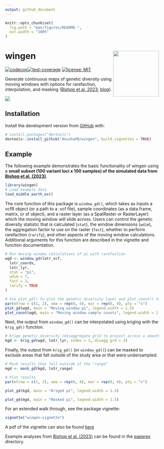 ```yaml
---
output: github_document
---
```


<!-- README.md is generated from README.Rmd. Please edit that file -->

```r
knitr::opts_chunk$set(
  fig.path = "man/figures/README-",
  out.width = "100%"
)
```

# wingen <img src="man/figures/logo.png" align="right" height="150"/>

<!-- badges: start -->

<!-- [![R-CMD-check](https://github.com/AnushaPB/wingen/actions/workflows/check-release.yaml/badge.svg)](https://github.com/AnushaPB/wingen/actions/workflows/check-release.yaml) -->

[![codecov](https://codecov.io/gh/AnushaPB/wingen/branch/main/graph/badge.svg?token=P4Z35HFR4Y)](https://codecov.io/gh/AnushaPB/wingen)[![test-coverage](https://github.com/AnushaPB/wingen/actions/workflows/test-coverage.yaml/badge.svg?branch=main)](https://github.com/AnushaPB/wingen/actions/workflows/test-coverage.yaml) [![license: MIT](https://img.shields.io/badge/license-MIT-blue)](https://img.shields.io/badge/license-MIT-blue)

<!-- badges: end -->

Generate continuous maps of genetic diversity using moving windows with options for rarefaction, interpolation, and masking ([Bishop et al. 2023](http://doi.org/10.1111/2041-210X.14090); [blog](https://methodsblog.com/2023/05/03/wingen-mapping-genetic-diversity-using-moving-windows/)).

![](wingen.gif)

## Installation

Install the development version from [GitHub](https://github.com/) with:

``` r
# install.packages("devtools")
devtools::install_github("AnushaPB/wingen", build_vignettes = TRUE)
```

## Example

The following example demonstrates the basic functionality of wingen using a **small subset (100 variant loci x 100 samples) of the simulated data from [Bishop et al. (2023)](http://doi.org/10.1111/2041-210X.14090)**.

```r
library(wingen)
# Load example data
load_middle_earth_ex()
```

The core function of this package is `window_gd()`, which takes as inputs a vcfR object (or a path to a .vcf file), sample coordinates (as a data.frame, matrix, or sf object), and a raster layer (as a SpatRaster or RasterLayer) which the moving window will slide across. Users can control the genetic diversity statistic that is calculated (`stat`), the window dimensions (`wdim`), the aggregation factor to use on the raster (`fact`), whether to perform rarefaction (`rarify`), and other aspects of the moving window calculations. Additional arguments for this function are described in the vignette and function documentation.

```r
# Run moving window calculations of pi with rarefaction
wgd <- window_gd(lotr_vcf,
  lotr_coords,
  lotr_lyr,
  stat = "pi",
  wdim = 7,
  fact = 3,
  rarify = TRUE
)

# Use plot_gd() to plot the genetic diversity layer and plot_count() to plot the sample counts layer
par(mfrow = c(1, 2), oma = rep(0, 4), mar = rep(0, 4), pty = "s")
plot_gd(wgd, main = "Moving window pi", legend.width = 1.5)
plot_count(wgd, main = "Moving window sample counts", legend.width = 1.5)
```

Next, the output from `window_gd()` can be interpolated using kriging with the `krig_gd()` function.

```r
# Krige genetic diversity (disaggregate grid to project across a smoother final surface)
kgd <- krig_gd(wgd, lotr_lyr, index = 1, disagg_grd = 2)
```

Finally, the output from `krig_gd()` (or `window_gd()`) can be masked to exclude areas that fall outside of the study area or that were undersampled.

```r
# Mask results that fall outside of the "range"
mgd <- mask_gd(kgd, lotr_range)
```

```r
# Plot results
par(mfrow = c(1, 2), oma = rep(0, 4), mar = rep(0, 4), pty = "s")

plot_gd(kgd, main = "Kriged pi", legend.width = 1.5)

plot_gd(mgd, main = "Masked pi", legend.width = 1.5)
```

For an extended walk through, see the package vignette:

``` r
vignette("wingen-vignette")
```

A pdf of the vignette can also be found [here](https://github.com/AnushaPB/wingen/blob/main/vignettes/wingen-vignette.pdf)

Example analyses from [Bishop et al. (2023)](http://doi.org/10.1111/2041-210X.14090) can be found in the [paperex](https://github.com/AnushaPB/wingen/tree/main/paperex) directory.

